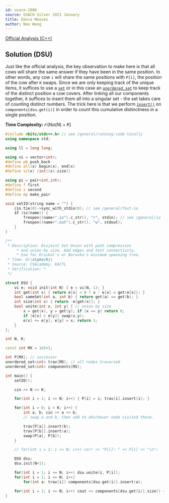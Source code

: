 ```yaml
---
id: usaco-1086
source: USACO Silver 2021 January
title: Dance Mooves
author: Neo Wang
---
```


[Official Analysis (C++)](http://www.usaco.org/current/data/sol_prob1_silver_jan21.html)

## Solution (DSU)

Just like the official analysis, the key observation to make here is that all cows will share the same answer if they have been in the same position. In other words, any cow `i` will share the same positions with `P[i]`, the position of the cow after `K` swaps. Since we are only keeping track of the unique items, it suffices to use a [`set`](https://en.cppreference.com/w/cpp/container/set) or in this case an [`unordered_set`](https://en.cppreference.com/w/cpp/container/unordered_set) to keep track of the distinct position a cow covers. After linking all our components together, it suffices to insert them all into a singular set - the set takes care of counting distinct numbers. The trick here is that we perform [`insert()`](https://en.cppreference.com/w/cpp/container/unordered_set/insert) on `components[dsu.get(i)]` in order to count this cumulative distinctness in a single position.

**Time Complexity:** $\mathcal{O}(N\alpha(N) + K)$

<LanguageSection>

<CPPSection>

```cpp
#include <bits/stdc++.h> // see /general/running-code-locally
using namespace std;

using ll = long long;

using vi = vector<int>;
#define pb push_back
#define all(x) begin(x), end(x)
#define sz(x) (int)(x).size()

using pi = pair<int,int>;
#define f first
#define s second
#define mp make_pair

void setIO(string name = "") {
	cin.tie(0)->sync_with_stdio(0); // see /general/fast-io
	if (sz(name)) {
		freopen((name+".in").c_str(), "r", stdin); // see /general/io
		freopen((name+".out").c_str(), "w", stdout);
	}
}

/**
 * Description: Disjoint Set Union with path compression
	 * and union by size. Add edges and test connectivity. 
	 * Use for Kruskal's or Boruvka's minimum spanning tree.
 * Time: O(\alpha(N))
 * Source: CSAcademy, KACTL
 * Verification: *
 */

struct DSU {
	vi e; void init(int N) { e = vi(N,-1); }
	int get(int x) { return e[x] < 0 ? x : e[x] = get(e[x]); } 
	bool sameSet(int a, int b) { return get(a) == get(b); }
	int size(int x) { return -e[get(x)]; }
	bool unite(int x, int y) { // union by size
		x = get(x), y = get(y); if (x == y) return 0;
		if (e[x] > e[y]) swap(x,y);
		e[x] += e[y]; e[y] = x; return 1;
	}
};

int N, K;

const int MX = 1e5+1;

int P[MX]; // successor
unordered_set<int> trav[MX]; // all nodes traversed
unordered_set<int> components[MX];

int main() {
	setIO();

	cin >> N >> K;

	for(int i = 1; i <= N; i++) { P[i] = i; trav[i].insert(i); }

	for(int i = 0; i < K; i++) {
		int a, b; cin >> a >> b; 
		// swap a and b, then add to whichever node visited those.

		trav[P[a]].insert(b);
		trav[P[b]].insert(a);
		swap(P[a], P[b]);
	}

	// for(int i = 1; i <= N; i++) cerr << "P[i]: " << P[i] << "\n";

	DSU dsu;
	dsu.init(N+1);

	for(int i = 1; i <= N; i++) dsu.unite(i, P[i]);
	for(int i = 1; i <= N; i++) 
		for(int a: trav[i]) components[dsu.get(i)].insert(a);

	for(int i = 1; i <= N; i++) cout << components[dsu.get(i)].size() << "\n";
}
```

</CPPSection>

</LanguageSection>
